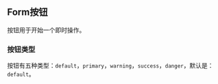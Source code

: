 
<Meta
  title="组件/MForm 按钮"
/>

## Form按钮

按钮用于开始一个即时操作。

### 按钮类型

按钮有五种类型：`default`，`primary`，`warning`，`success`，`danger`，默认是：`default`。
